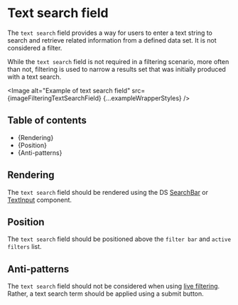 


<Meta title="Style Guide/Filtering/Page elements/Text search field" />

# Text search field

The `text search` field provides a way for users to enter a text string to
search and retrieve related information from a defined data set. It is not
considered a filter.

While the `text search` field is not required in a filtering scenario, more
often than not, filtering is used to narrow a results set that was initially
produced with a text search.

<Image
  alt="Example of text search field"
  src={imageFilteringTextSearchField}
  {...exampleWrapperStyles}
/>

## Table of contents

- {<Link href="#rendering" target="_self">Rendering</Link>}
- {<Link href="#position" target="_self">Position</Link>}
- {<Link href="#anti-patterns" target="_self">Anti-patterns</Link>}

## Rendering

The `text search` field should be rendered using the DS
[SearchBar](./?path=/docs/components-form-elements-searchbar--docs) or
[TextInput](./?path=/docs/components-form-elements-textinput--docs) component.

## Position

The `text search` field should be positioned above the `filter bar` and `active filters` list.

## Anti-patterns

The `text search` field should not be considered when using [live
filtering](./?path=/docs/style-guide-filtering-applying-clearing-filters--docs#applying-filters).
Rather, a text search term should be applied using a submit button.
